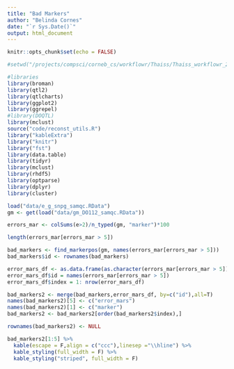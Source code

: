 ```yaml
---
title: "Bad Markers"
author: "Belinda Cornes"
date: "`r Sys.Date()`"
output: html_document
---
```


```r
knitr::opts_chunk$set(echo = FALSE)

#setwd("/projects/compsci/corneb_cs/workflowr/Thaiss/Thaiss_workflowr_2/")

#libraries
library(broman)
library(qtl2)
library(qtlcharts)
library(ggplot2)
library(ggrepel)
#library(DOQTL)
library(mclust)
source("code/reconst_utils.R")
library("kableExtra")
library("knitr")
library("fst")
library(data.table) 
library(tidyr)     
library(mclust)     
library(rhdf5)      
library(optparse)
library(dplyr)
library(cluster)

```
```r

load("data/e_g_snpg_samqc.RData")
gm <- get(load("data/gm_DO112_samqc.RData"))

errors_mar <- colSums(e>2)/n_typed(gm, "marker")*100

length(errors_mar[errors_mar > 5])

bad_markers <- find_markerpos(gm, names(errors_mar[errors_mar > 5]))
bad_markers$id <- rownames(bad_markers)

error_mars_df <- as.data.frame(as.character(errors_mar[errors_mar > 5]))
error_mars_df$id = names(errors_mar[errors_mar > 5])
error_mars_df$index = 1: nrow(error_mars_df)

bad_markers2 <- merge(bad_markers,error_mars_df, by=c("id"),all=T)
names(bad_markers2)[5] <- c("error_mars")
names(bad_markers2)[1] <- c("marker")
bad_markers2 <- bad_markers2[order(bad_markers2$index),]

rownames(bad_markers2) <- NULL

bad_markers2[1:5] %>%
  kable(escape = F,align = c("ccc"),linesep ="\\hline") %>%
  kable_styling(full_width = F) %>%
  kable_styling("striped", full_width = F)

```    
